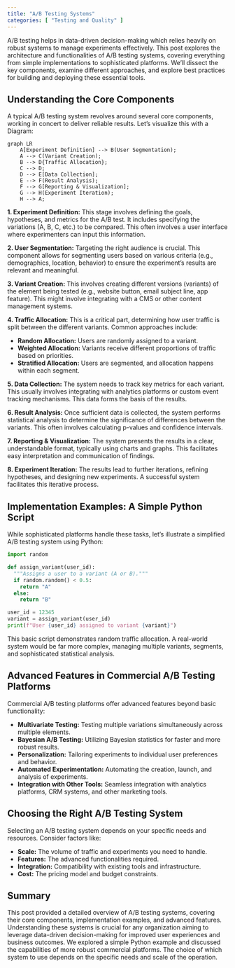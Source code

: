 ```yaml
---
title: "A/B Testing Systems"
categories: [ "Testing and Quality" ]
---
```


A/B testing helps in data-driven decision-making which relies heavily on robust systems to manage experiments effectively. This post explores the architecture and functionalities of A/B testing systems, covering everything from simple implementations to sophisticated platforms. We'll dissect the key components, examine different approaches, and explore best practices for building and deploying these essential tools.

## Understanding the Core Components

A typical A/B testing system revolves around several core components, working in concert to deliver reliable results. Let's visualize this with a Diagram:

```mermaid
graph LR
    A[Experiment Definition] --> B(User Segmentation);
    A --> C(Variant Creation);
    B --> D{Traffic Allocation};
    C --> D;
    D --> E[Data Collection];
    E --> F(Result Analysis);
    F --> G[Reporting & Visualization];
    G --> H(Experiment Iteration);
    H --> A;
```

**1. Experiment Definition:** This stage involves defining the goals, hypotheses, and metrics for the A/B test. It includes specifying the variations (A, B, C, etc.) to be compared. This often involves a user interface where experimenters can input this information.

**2. User Segmentation:** Targeting the right audience is crucial. This component allows for segmenting users based on various criteria (e.g., demographics, location, behavior) to ensure the experiment's results are relevant and meaningful.

**3. Variant Creation:** This involves creating different versions (variants) of the element being tested (e.g., website button, email subject line, app feature). This might involve integrating with a CMS or other content management systems.

**4. Traffic Allocation:** This is a critical part, determining how user traffic is split between the different variants. Common approaches include:
     
* **Random Allocation:** Users are randomly assigned to a variant.
* **Weighted Allocation:** Variants receive different proportions of traffic based on priorities.
* **Stratified Allocation:** Users are segmented, and allocation happens within each segment.

**5. Data Collection:** The system needs to track key metrics for each variant. This usually involves integrating with analytics platforms or custom event tracking mechanisms. This data forms the basis of the results.

**6. Result Analysis:** Once sufficient data is collected, the system performs statistical analysis to determine the significance of differences between the variants. This often involves calculating p-values and confidence intervals.

**7. Reporting & Visualization:** The system presents the results in a clear, understandable format, typically using charts and graphs. This facilitates easy interpretation and communication of findings.

**8. Experiment Iteration:** The results lead to further iterations, refining hypotheses, and designing new experiments. A successful system facilitates this iterative process.

## Implementation Examples: A Simple Python Script

While sophisticated platforms handle these tasks, let's illustrate a simplified A/B testing system using Python:

``` python
import random

def assign_variant(user_id):
  """Assigns a user to a variant (A or B)."""
  if random.random() < 0.5:
    return "A"
  else:
    return "B"

user_id = 12345
variant = assign_variant(user_id)
print(f"User {user_id} assigned to variant {variant}")

```

This basic script demonstrates random traffic allocation. A real-world system would be far more complex, managing multiple variants, segments, and sophisticated statistical analysis.

## Advanced Features in Commercial A/B Testing Platforms

Commercial A/B testing platforms offer advanced features beyond basic functionality:

-   **Multivariate Testing:** Testing multiple variations simultaneously across multiple elements.
-   **Bayesian A/B Testing:** Utilizing Bayesian statistics for faster and more robust results.
-   **Personalization:** Tailoring experiments to individual user preferences and behavior.
-   **Automated Experimentation:** Automating the creation, launch, and analysis of experiments.
-   **Integration with Other Tools:** Seamless integration with analytics platforms, CRM systems, and other marketing tools.

## Choosing the Right A/B Testing System

Selecting an A/B testing system depends on your specific needs and resources. Consider factors like:

-   **Scale:** The volume of traffic and experiments you need to handle.
-   **Features:** The advanced functionalities required.
-   **Integration:** Compatibility with existing tools and infrastructure.
-   **Cost:** The pricing model and budget constraints.

## Summary

This post provided a detailed overview of A/B testing systems, covering their core components, implementation examples, and advanced features. Understanding these systems is crucial for any organization aiming to leverage data-driven decision-making for improved user experiences and business outcomes. We explored a simple Python example and discussed the capabilities of more robust commercial platforms. The choice of which system to use depends on the specific needs and scale of the operation.